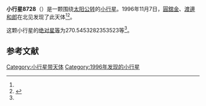 {{Infobox planet
| bgcolour = #FFFFC0
| name = 8728 Mimatsu
| symbol = 
| image = 
| caption = 
| discovery = yes
| discovery_ref = 
| discoverer = [[圓舘金|圓舘金]]、[[渡邊和郎|渡邊和郎]]
| discovery_site = [[北见|北见]] 
| discovered = 1996年11月7日
| designations = yes
| mp_name = 
| named_after = 
| alt_names = 1996 VF9/ 1985 VH2 / 1989 WU3
| mp_category = [[主带小行星|主带小行星]]
| orbit_ref = <ref name="a">[http://ssd.jpl.nasa.gov/sbdb.cgi?sstr=8728 8728 Mimatsu] {{Wayback|url=http://ssd.jpl.nasa.gov/sbdb.cgi?sstr=8728 |date=20210827081100 }}，小行星數據庫瀏覽器（JPL Small-Body Database Browser）－[[美国国家航空航天局|美国国家航空航天局]]喷气推进实验室</ref>
| epoch = 2456400.5 (2013年4月18日更新)
| aphelion = {{convert|2.88970456577723|AU|km|3|abbr=on|lk=out}}
| perihelion = {{convert|1.847544636753184|AU|km|3|abbr=on}}
| semimajor = {{convert|2.368624601265207|AU|km|3|abbr=on}}
| eccentricity = 0.219992634
| period = 1331.504935 [[日|日]]<br />3.65[[儒略年|儒略年]]
| avg_speed = 
| inclination = 3.021755997916577
| asc_node = 113.5435317523044
| mean_anomaly = 
| arg_peri = 270.5453282353523
| satellites = 
| physical_characteristics = yes
| dimensions = 
| mass = 
| density = 
| surface_grav = 
| escape_velocity = 
| sidereal_day = 
| axial_tilt = 
| pole_ecliptic_lat = 
| pole_ecliptic_lon = 
| albedo = 
| temperatures= 
| temp_name1 = 
| mean_temp_1 = 
| max_temp_1 = 
| temp_name2 = 
| max_temp_2 = 
| spectral_type = 
| abs_magnitude = 270.5453282353523
}}

'''小行星8728'''（{{lang-en|8728 Mimatsu}}）是一颗围绕[[太阳|太阳]][[公转|公转]]的[[小行星|小行星]]。1996年11月7日，[[圓舘金|圓舘金]]、[[渡邊和郎|渡邊和郎]]在北见发现了此天体<ref name="a" /><ref>{{cite news|title=小行星列表|url=http://cfa-www.harvard.edu/iau/lists/NumberedMPs.txt|accessdate=2013-07-08|newspaper=哈佛大学|archive-date=2008-05-17|archive-url=https://web.archive.org/web/20080517010638/http://cfa-www.harvard.edu/iau/lists/NumberedMPs.txt|dead-url=no}}</ref>。

这颗小行星的[[绝对星等|绝对星等]]为270.5453282353523等<ref name="a" />。

==参考文献==
{{reflist}}
{{Minor Planet Number|[[小行星8727|小行星8727]]|[[小行星8729|小行星8729]]}}

{{小天体}}

[[Category:小行星带天体|Category:小行星带天体]]
[[Category:1996年发现的小行星|Category:1996年发现的小行星]]


{{asteroid-stub}}